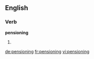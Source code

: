 ==English==

===Verb===
'''pensioning'''

# {{present participle of|[[pension]]}}

[[de:pensioning]]
[[fr:pensioning]]
[[vi:pensioning]]